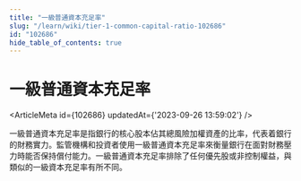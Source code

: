 ```yaml
---
title: "一級普通資本充足率"
slug: "/learn/wiki/tier-1-common-capital-ratio-102686"
id: "102686"
hide_table_of_contents: true
---
```



# 一級普通資本充足率

<ArticleMeta id={102686} updatedAt={'2023-09-26 13:59:02'} />
<div className='border-solid border-b border-t-0 my-4 border-[var(--ifm-color-gray-300)]' />

一級普通資本充足率是指銀行的核心股本佔其總風險加權資產的比率，代表着銀行的財務實力。監管機構和投資者使用一級普通資本充足率來衡量銀行在面對財務壓力時能否保持償付能力。一級普通資本充足率排除了任何優先股或非控制權益，與類似的一級資本充足率有所不同。
